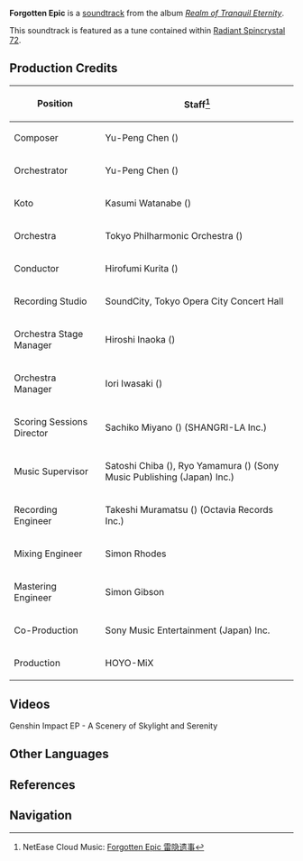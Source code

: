 {{Soundtrack Infobox
|title          =
|image          = Realm of Tranquil Eternity.jpg
|album          = Realm of Tranquil Eternity
|disc           = 2
|number         = 56
|featured       =
|featured2      =
|featured3      =
|featured_disc  =
|featured_disc2 =
|featured_disc3 =
|youtube_id     = 9xtAKakzZDs
|youtube_time   = 2261
|spotify_id     = 2TLgsROawT1oJ86JWwKoO9
|played_in      = Musoujin Gorge; Higi Village
|during         = [[Musoujin Gorge]], [[Higi Village]]
|domain         =
|previous       = Orobashi's Teaching
|next           = Serpent's Tragedy
}}
'''Forgotten Epic''' is a [[soundtrack]] from the album ''[[Realm of Tranquil Eternity]]''.

This soundtrack is featured as a tune contained within [[Radiant Spincrystal 72]].

==Production Credits==
{| class="wikitable" style="text-align:left; height:0.5em"
! Position
! Staff<ref>NetEase Cloud Music: [https://music.163.com/#/song?id=1879098420 Forgotten Epic 雷隐遗事]</ref>
|-
! Composer
| Yu-Peng Chen ({{Lang|zh=陈致逸|mini=1}})
|-
! Orchestrator
| Yu-Peng Chen ({{Lang|zh=陈致逸|mini=1}})
|-
! Koto
| Kasumi Watanabe ({{Lang|ja=渡邊香澄|mini=1}})
|-
! Orchestra
| Tokyo Philharmonic Orchestra ({{Lang|ja=東京フィルハーモニー交響楽団|mini=1}})
|-
! Conductor
| Hirofumi Kurita ({{Lang|ja=栗田博文|mini=1}})
|-
! Recording Studio
| SoundCity, Tokyo Opera City Concert Hall
|-
! Orchestra Stage Manager
| Hiroshi Inaoka ({{Lang|ja=稲岡宏司|mini=1}})
|-
! Orchestra Manager
| Iori Iwasaki ({{Lang|ja=岩崎井織|mini=1}})
|-
! Scoring Sessions Director
| Sachiko Miyano ({{Lang|ja=宮野幸子|mini=1}}) (SHANGRI-LA Inc.)
|-
! Music Supervisor
| Satoshi Chiba ({{Lang|ja=千葉智史|mini=1}}), Ryo Yamamura ({{Lang|ja=山村涼|mini=1}}) (Sony Music Publishing (Japan) Inc.)
|-
! Recording Engineer
| Takeshi Muramatsu ({{Lang|ja=村松健|mini=1}}) (Octavia Records Inc.)
|-
! Mixing Engineer
| Simon Rhodes
|-
! Mastering Engineer
| Simon Gibson
|-
! Co-Production
| Sony Music Entertainment (Japan) Inc.
|-
! Production
| HOYO-MiX
|}

==Videos==
<gallery hideaddbutton="true" captionalign="center">
Genshin Impact EP - A Scenery of Skylight and Serenity
</gallery>

==Other Languages==
{{Other Languages|default_hidden = 1
|en      = Forgotten Epic
|zhs     = 雷隐遗事
|zhs_rm  = Léiyǐn Yíshì
|zht     = 雷隱遺事
|zht_rm  = Léiyǐn Yíshì
|ja      = 雷隠しの遺事
|ja_rm   = Kaminari Kakushi no Iji{{Assumed}}
|ko      = Forgotten Epic<ref name="RS">{{Ref/Item|Radiant Spincrystal 72|note=Korean, Spanish, French, Russian, Thai, Vietnamese, German, Indonesian, Portuguese}}</ref>
|es      = Forgotten Epic<ref name="RS" />
|fr      = Forgotten Epic<ref name="RS" />
|ru      = Forgotten Epic<ref name="RS" />
|th      = Forgotten Epic<ref name="RS" />
|vi      = Quá Khứ Sử Thi<ref name="RS" />
|de      = Forgotten Epic<ref name="RS" />
|id      = Forgotten Epic<ref name="RS" />
|pt      = Forgotten Epic<ref name="RS" />
}}

==References==
{{Reflist}}

==Navigation==
{{Soundtrack Navbox|Realm of Tranquil Eternity}}